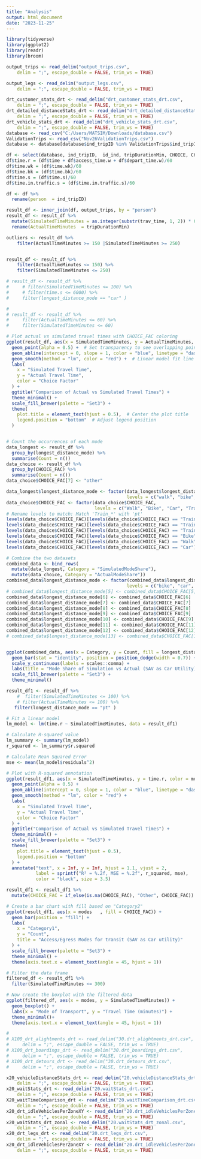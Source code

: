 ```yaml
---
title: "Analysis"
output: html_document
date: "2023-11-25"
---
```


```r
library(tidyverse)
library(ggplot2)
library(readr)
library(broom)

output_trips <- read_delim("output_trips.csv", 
    delim = ";", escape_double = FALSE, trim_ws = TRUE)

output_legs <- read_delim("output_legs.csv", 
    delim = ";", escape_double = FALSE, trim_ws = TRUE)

drt_customer_stats_drt <- read_delim("drt_customer_stats_drt.csv", 
    delim = ";", escape_double = FALSE, trim_ws = TRUE)
drt_detailed_distanceStats_drt <- read_delim("drt_detailed_distanceStats_drt.csv", 
    delim = ";", escape_double = FALSE, trim_ws = TRUE)
drt_vehicle_stats_drt <- read_delim("drt_vehicle_stats_drt.csv", 
    delim = ";", escape_double = FALSE, trim_ws = TRUE)
database <- read_csv("C:/Users/MATSIM/Downloads/database.csv")
ValidationTrips <- read_csv("Nov26ValidationTrips.csv")
database <- database[database$ind_tripID %in% ValidationTrips$ind_tripID, ]

df <- select(database, ind_tripID,  id_ind, tripDurationMin, CHOICE, CHOICE_FAC, origin , destination, time.wk, time.s,time.in.traffic.s, time.bk, time, access_time.w, depart_time.w)
df$time.r = (df$time + df$access_time.w + df$depart_time.w)/60
df$time.wk = (df$time.wk)/60
df$time.bk = (df$time.bk)/60
df$time.s = (df$time.s)/60
df$time.in.traffic.s = (df$time.in.traffic.s)/60

df <- df %>%
  rename(person  = ind_tripID)

result_df <- inner_join(df, output_trips, by = "person")
result_df <- result_df %>%
  mutate(SimulatedTimeMinutes = as.integer(substr(trav_time, 1, 2)) * 60 + as.integer(substr(trav_time, 4, 5))) %>%
  rename(ActualTimeMinutes  = tripDurationMin) 

outliers <- result_df %>%
    filter(ActualTimeMinutes >= 150 |SimulatedTimeMinutes >= 250)


result_df <- result_df %>%
    filter(ActualTimeMinutes <= 150) %>%
    filter(SimulatedTimeMinutes <= 250)

# result_df <- result_df %>%
#     # filter(SimulatedTimeMinutes <= 100) %>%
#     # filter(time.s <= 6000) %>%
#     filter(longest_distance_mode == "car" )

# 
# result_df <- result_df %>%
#     filter(ActualTimeMinutes <= 60) %>%
#     filter(SimulatedTimeMinutes <= 60)

# Plot actual vs simulated travel times with CHOICE_FAC coloring
ggplot(result_df, aes(x = SimulatedTimeMinutes, y = ActualTimeMinutes, color = CHOICE_FAC)) +
  geom_point(alpha = 0.5) +  # Set transparency to see overlapping points
  geom_abline(intercept = 0, slope = 1, color = "blue", linetype = "dashed") +  # Line of equality
  geom_smooth(method = "lm", color = "red") +  # Linear model fit line
  labs(
    x = "Simulated Travel Time",
    y = "Actual Travel Time",
    color = "Choice Factor"
  ) +
  ggtitle("Comparison of Actual vs Simulated Travel Times") +
  theme_minimal() +
  scale_fill_brewer(palette = "Set3") +
  theme(
    plot.title = element_text(hjust = 0.5),  # Center the plot title
    legend.position = "bottom"  # Adjust legend position
  )


# Count the occurrences of each mode
data_longest <- result_df %>%
  group_by(longest_distance_mode) %>%
  summarise(Count = n())
data_choice <- result_df %>%
  group_by(CHOICE_FAC) %>%
  summarise(Count = n())
data_choice$CHOICE_FAC[7] <- "other"

data_longest$longest_distance_mode <- factor(data_longest$longest_distance_mode,
                                             levels = c("walk", "bike", "car", "pt", "ride", "drt"))
data_choice$CHOICE_FAC <- factor(data_choice$CHOICE_FAC,
                                 levels = c("Walk", "Bike", "Car", "Train_walk", "Train_bike", "Train_car", "other"))
# Rename levels to match: Match 'Train_*' with 'pt'
levels(data_choice$CHOICE_FAC)[levels(data_choice$CHOICE_FAC) == "Train_walk"] <- "pt"
levels(data_choice$CHOICE_FAC)[levels(data_choice$CHOICE_FAC) == "Train_bike"] <- "pt"
levels(data_choice$CHOICE_FAC)[levels(data_choice$CHOICE_FAC) == "Train_car"] <- "pt"
levels(data_choice$CHOICE_FAC)[levels(data_choice$CHOICE_FAC) == "Bike"] <- "bike"
levels(data_choice$CHOICE_FAC)[levels(data_choice$CHOICE_FAC) == "Walk"] <- "walk"
levels(data_choice$CHOICE_FAC)[levels(data_choice$CHOICE_FAC) == "Car"] <- "car"

# Combine the two datasets
combined_data <- bind_rows(
  mutate(data_longest, Category = "SimulatedModeShare"),
  mutate(data_choice, Category = "ActualModeShare"))
combined_data$longest_distance_mode <- factor(combined_data$longest_distance_mode,
                                             levels = c("bike", "car", "drt", "pt", "ride", "walk", "other"))
# combined_data$longest_distance_mode[5] <- combined_data$CHOICE_FAC[5]
combined_data$longest_distance_mode[6] <- combined_data$CHOICE_FAC[6]
combined_data$longest_distance_mode[7] <- combined_data$CHOICE_FAC[7]
combined_data$longest_distance_mode[8] <- combined_data$CHOICE_FAC[8]
combined_data$longest_distance_mode[9] <- combined_data$CHOICE_FAC[9]
combined_data$longest_distance_mode[10] <- combined_data$CHOICE_FAC[9]
combined_data$longest_distance_mode[11] <- combined_data$CHOICE_FAC[11]
combined_data$longest_distance_mode[12] <- combined_data$CHOICE_FAC[12]
# combined_data$longest_distance_mode[13] <- combined_data$CHOICE_FAC[13]


ggplot(combined_data, aes(x = Category, y = Count, fill = longest_distance_mode)) +
  geom_bar(stat = "identity", position = position_dodge(width = 0.7)) +
  scale_y_continuous(labels = scales::comma) +
  labs(title = "Mode Share of Simulation vs Actual (SAV as Car Utility)", x = "Category", y = "Count") +
  scale_fill_brewer(palette = "Set3") +
  theme_minimal()

result_df1 <- result_df %>%
    #  filter(SimulatedTimeMinutes <= 100) %>%
    # filter(ActualTimeMinutes <= 100) %>%
   filter(longest_distance_mode == "pt" )

# Fit a linear model
lm_model <- lm(time.r ~ SimulatedTimeMinutes, data = result_df1)

# Calculate R-squared value
lm_summary <- summary(lm_model)
r_squared <- lm_summary$r.squared

# Calculate Mean Squared Error
mse <- mean(lm_model$residuals^2)

# Plot with R-squared annotation
ggplot(result_df1, aes(x = SimulatedTimeMinutes, y = time.r, color = modes)) +
  geom_point(alpha = 0.5) +
  geom_abline(intercept = 0, slope = 1, color = "blue", linetype = "dashed") +
  geom_smooth(method = "lm", color = "red") +
  labs(
    x = "Simulated Travel Time",
    y = "Actual Travel Time",
    color = "Choice Factor"
  ) +
  ggtitle("Comparison of Actual vs Simulated Travel Times") +
  theme_minimal() +
  scale_fill_brewer(palette = "Set3") +
  theme(
    plot.title = element_text(hjust = 0.5),
    legend.position = "bottom"
  ) +
  annotate("text", x = Inf, y = Inf, hjust = 1.1, vjust = 2,
           label = sprintf("R² = %.2f, MSE = %.2f", r_squared, mse),
           color = "black", size = 3.5)

result_df1 <- result_df1 %>%
  mutate(CHOICE_FAC = if_else(is.na(CHOICE_FAC), "Other", CHOICE_FAC))

# Create a bar chart with fill based on "Category2"
ggplot(result_df1, aes(x = modes   , fill = CHOICE_FAC)) +
  geom_bar(position = "fill") +
  labs(
    x = "Category1",
    y = "Count",
    title = "Access/Egress Modes for transit (SAV as Car utility)"
  ) +
  scale_fill_brewer(palette = "Set3") +
  theme_minimal() +
  theme(axis.text.x = element_text(angle = 45, hjust = 1))

# Filter the data frame
filtered_df <- result_df1 %>%
  filter(SimulatedTimeMinutes <= 300)

# Now create the boxplot with the filtered data
ggplot(filtered_df, aes(x = modes, y = SimulatedTimeMinutes)) + 
  geom_boxplot() +
  labs(x = "Mode of Transport", y = "Travel Time (minutes)") +
  theme_minimal()+
  theme(axis.text.x = element_text(angle = 45, hjust = 1))


```




```r
# 
# X100_drt_alightments_drt <- read_delim("30.drt_alightments_drt.csv", 
#     delim = ";", escape_double = FALSE, trim_ws = TRUE)
# X100_drt_boardings_drt <- read_delim("30.drt_boardings_drt.csv", 
#     delim = ";", escape_double = FALSE, trim_ws = TRUE)
# X100_drt_detours_drt <- read_delim("30.drt_detours_drt.csv", 
#     delim = ";", escape_double = FALSE, trim_ws = TRUE)

x20_vehicleDistanceStats_drt <- read_delim("20.vehicleDistanceStats_drt.csv", 
    delim = ";", escape_double = FALSE, trim_ws = TRUE)
x20_waitStats_drt <- read_delim("20.waitStats_drt.csv", 
    delim = ";", escape_double = FALSE, trim_ws = TRUE)
X20_waitTimeComparison_drt <- read_delim("20.waitTimeComparison_drt.csv", 
    delim = ";", escape_double = FALSE, trim_ws = TRUE)
x20_drt_idleVehiclesPerZoneXY <- read_delim("20.drt_idleVehiclesPerZoneXY.csv", 
    delim = ";", escape_double = FALSE, trim_ws = TRUE)
x20_waitStats_drt_zonal <- read_delim("20.waitStats_drt_zonal.csv", 
    delim = ";", escape_double = FALSE, trim_ws = TRUE)
x20_drt_legs_drt <- read_delim("20.drt_legs_drt.csv", 
    delim = ";", escape_double = FALSE, trim_ws = TRUE)
x20_drt_idleVehiclesPerZoneXY <- read_delim("20.drt_idleVehiclesPerZoneXY.csv", 
    delim = ";", escape_double = FALSE, trim_ws = TRUE)
```




